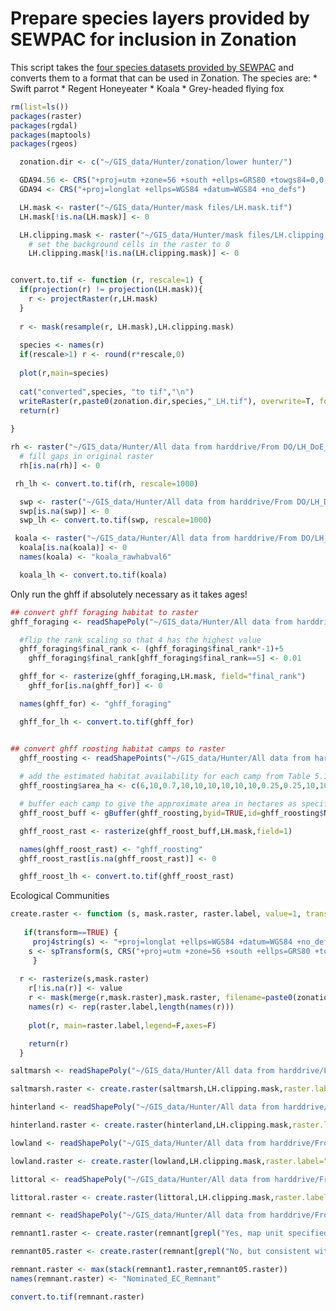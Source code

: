 Prepare species layers provided by SEWPAC for inclusion in Zonation
========================================================

This script takes the [four species datasets provided by SEWPAC](file:///C:/Users/awhitehead/Documents/GIS_data/Hunter/All data from harddrive/From DO/LH_DoE_research) and converts them to a format that can be used in Zonation.  The species are:
* Swift parrot
* Regent Honeyeater
* Koala
* Grey-headed flying fox

```r
rm(list=ls())
packages(raster)
packages(rgdal)
packages(maptools)
packages(rgeos)

  zonation.dir <- c("~/GIS_data/Hunter/zonation/lower hunter/")

  GDA94.56 <- CRS("+proj=utm +zone=56 +south +ellps=GRS80 +towgs84=0,0,0,0,0,0,0 +units=m +no_defs")
  GDA94 <- CRS("+proj=longlat +ellps=WGS84 +datum=WGS84 +no_defs")

  LH.mask <- raster("~/GIS_data/Hunter/mask files/LH.mask.tif")
  LH.mask[!is.na(LH.mask)] <- 0

  LH.clipping.mask <- raster("~/GIS_data/Hunter/mask files/LH.clipping.mask.tif")
    # set the background cells in the raster to 0
    LH.clipping.mask[!is.na(LH.clipping.mask)] <- 0


convert.to.tif <- function (r, rescale=1) {
  if(projection(r) != projection(LH.mask)){
    r <- projectRaster(r,LH.mask)
  }
  
  r <- mask(resample(r, LH.mask),LH.clipping.mask)
  
  species <- names(r)
  if(rescale>1) r <- round(r*rescale,0)
  
  plot(r,main=species)
  
  cat("converted",species, "to tif","\n")
  writeRaster(r,paste0(zonation.dir,species,"_LH.tif"), overwrite=T, format="GTiff")
  return(r)
  
}
```

```r

rh <- raster("~/GIS_data/Hunter/All data from harddrive/From DO/LH_DoE_research/SEWPAC/SPRH/data/LHPP_SPWA&REHO_project_data/REHO Maxent/Regent_Honeyeater.asc")
  # fill gaps in original raster
  rh[is.na(rh)] <- 0

 rh_lh <- convert.to.tif(rh, rescale=1000)

```

```r
  swp <- raster("~/GIS_data/Hunter/All data from harddrive/From DO/LH_DoE_research/SEWPAC/SPRH/data/LHPP_SPWA&REHO_project_data/SWPA Maxent/Swift_Parrot.asc")
  swp[is.na(swp)] <- 0
  swp_lh <- convert.to.tif(swp, rescale=1000)

```

```r
 koala <- raster("~/GIS_data/Hunter/All data from harddrive/From DO/LH_DoE_research/SEWPAC/Koala/data/commondata/data1/rawhabval6")
  koala[is.na(koala)] <- 0
  names(koala) <- "koala_rawhabval6"

  koala_lh <- convert.to.tif(koala)

```

Only run the ghff if absolutely necessary as it takes ages!
```r
  
## convert ghff foraging habitat to raster  
ghff_foraging <- readShapePoly("~/GIS_data/Hunter/All data from harddrive/From DO/LH_DoE_research/SEWPAC/GHFF/data/ForagingRanks_Eby_GeoLINK_08012013.shp", proj4=GDA94.56)

  #flip the rank scaling so that 4 has the highest value
  ghff_foraging$final_rank <- (ghff_foraging$final_rank*-1)+5
    ghff_foraging$final_rank[ghff_foraging$final_rank==5] <- 0.01

  ghff_for <- rasterize(ghff_foraging,LH.mask, field="final_rank")
    ghff_for[is.na(ghff_for)] <- 0

  names(ghff_for) <- "ghff_foraging"

  ghff_for_lh <- convert.to.tif(ghff_for)


## convert ghff roosting habitat camps to raster
  ghff_roosting <- readShapePoints("~/GIS_data/Hunter/All data from harddrive/From DO/LH_DoE_research/SEWPAC/GHFF/data/LH_GHFFcamps_GeoLINK_Eby_05042013.shp", proj4=GDA94.56)
  
  # add the estimated habitat availability for each camp from Table 5.1 from report
  ghff_roosting$area_ha <- c(6,10,0.7,10,10,10,10,10,10,0.25,0.25,10,10,10,10,2,10,10,4,4)

  # buffer each camp to give the approximate area in hectares as specified in the report (Table 5.1)
  ghff_roost_buff <- gBuffer(ghff_roosting,byid=TRUE,id=ghff_roosting$Name, sqrt(ghff_roosting$area_ha*10000 / pi))

  ghff_roost_rast <- rasterize(ghff_roost_buff,LH.mask,field=1)

  names(ghff_roost_rast) <- "ghff_roosting"
  ghff_roost_rast[is.na(ghff_roost_rast)] <- 0

  ghff_roost_lh <- convert.to.tif(ghff_roost_rast)

```

Ecological Communities

```r
create.raster <- function (s, mask.raster, raster.label, value=1, transform=FALSE) {
    
   if(transform==TRUE) {
     proj4string(s) <- "+proj=longlat +ellps=WGS84 +datum=WGS84 +no_defs"
    s <- spTransform(s, CRS("+proj=utm +zone=56 +south +ellps=GRS80 +towgs84=0,0,0,0,0,0,0 +units=m +no_defs"))
     }
    
  r <- rasterize(s,mask.raster)
    r[!is.na(r)] <- value
    r <- mask(merge(r,mask.raster),mask.raster, filename=paste0(zonation.dir,raster.label), format="GTiff", overwrite=T)
    names(r) <- rep(raster.label,length(names(r)))
    
    plot(r, main=raster.label,legend=F,axes=F)

    return(r)
  }

```

```r

saltmarsh <- readShapePoly("~/GIS_data/Hunter/All data from harddrive/From DO/LH_DoE_research/SEWPAC/EC/data/LH_Nominated_EC_Saltmarsh.shp", proj4=GDA94)

saltmarsh.raster <- create.raster(saltmarsh,LH.clipping.mask,raster.label="Nominated_EC_Saltmarsh_LH",transform=T)

```

```r

hinterland <- readShapePoly("~/GIS_data/Hunter/All data from harddrive/From DO/LH_DoE_research/SEWPAC/EC/data/LH_Nominated_EC_Hinterland.shp", proj4=GDA94)

hinterland.raster <- create.raster(hinterland,LH.clipping.mask,raster.label="Nominated_EC_Hinterland_LH",transform=T)

```

```r

lowland <- readShapePoly("~/GIS_data/Hunter/All data from harddrive/From DO/LH_DoE_research/SEWPAC/EC/data/LH_Nominated_EC_Lowland.shp", proj4=GDA94)

lowland.raster <- create.raster(lowland,LH.clipping.mask,raster.label="Nominated_EC_Lowland_LH",transform=T)

```

```r

littoral <- readShapePoly("~/GIS_data/Hunter/All data from harddrive/From DO/LH_DoE_research/SEWPAC/EC/data/LH_Nominated_EC_Littoral.shp", proj4=GDA94)

littoral.raster <- create.raster(littoral,LH.clipping.mask,raster.label="Nominated_EC_Littoral_LH",transform=T)

```

```r

remnant <- readShapePoly("~/GIS_data/Hunter/All data from harddrive/From DO/LH_DoE_research/SEWPAC/EC/data/LH_Nominated_EC_Remnant.shp", proj4=GDA94)

remnant1.raster <- create.raster(remnant[grepl("Yes, map unit specified in nomination",remnant$IN_NOMINAT),],LH.clipping.mask,raster.label="remnant1",transform=T, value=1)

remnant05.raster <- create.raster(remnant[grepl("No, but consistent with community definiton",remnant$IN_NOMINAT),],LH.clipping.mask,raster.label="remnant05",transform=T, value=0.5)

remnant.raster <- max(stack(remnant1.raster,remnant05.raster))
names(remnant.raster) <- "Nominated_EC_Remnant"

convert.to.tif(remnant.raster)

```